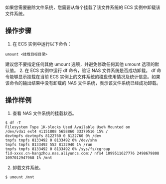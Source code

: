 如果您需要删除文件系统，您需要从每个挂载了该文件系统的 ECS 实例中卸载该文件系统。

## 操作步骤
1. 在 ECS 实例中运行以下命令：
```
umount <挂载目标目录>
```
建议您不要指定任何其他 umount 选项，并避免修改任何其他 umount 选项的默认值。
2. 在 ECS 实例中运行 df 命令，验证 NAS 文件系统是否成功卸载。
df 命令能够显示挂载在当前 ECS 实例上的文件系统的磁盘使用情况及统计信息。如果该命令的输出结果中没有卸载的 NAS 文件系统，表示该文件系统已经成功卸载。

## 操作样例
1. 查看 NAS 文件系统的挂载状态。
```
$ df -T
Filesystem Type 1K-blocks Used Available Use% Mounted on
/dev/vda1 ext4 41151808 5658860 33379516 15% /
devtmpfs devtmpfs 8122760 0 8122760 0% /dev
tmpfs tmpfs 8133492 0 8133492 0% /dev/shm
tmpfs tmpfs 8133492 552 8132940 1% /run
tmpfs tmpfs 8133492 0 8133492 0% /sys/fs/cgroup
fid-xxxx.cn-hangzhou.nas.aliyuncs.com:/ nfs4 1099511627776 2498679808 1097012947968 1% /mnt
```
2. 卸载文件系统。
```
$ umount /mnt 
```